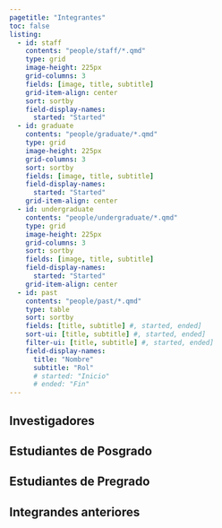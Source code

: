 ```yaml
---
pagetitle: "Integrantes"
toc: false
listing:
  - id: staff
    contents: "people/staff/*.qmd"
    type: grid
    image-height: 225px
    grid-columns: 3
    fields: [image, title, subtitle]
    grid-item-align: center
    sort: sortby
    field-display-names: 
      started: "Started"
  - id: graduate
    contents: "people/graduate/*.qmd"
    type: grid
    image-height: 225px
    grid-columns: 3
    sort: sortby
    fields: [image, title, subtitle]
    field-display-names: 
      started: "Started"
    grid-item-align: center
  - id: undergraduate
    contents: "people/undergraduate/*.qmd"
    type: grid
    image-height: 225px
    grid-columns: 3
    sort: sortby
    fields: [image, title, subtitle]
    field-display-names: 
      started: "Started"
    grid-item-align: center
  - id: past
    contents: "people/past/*.qmd"
    type: table
    sort: sortby
    fields: [title, subtitle] #, started, ended]
    sort-ui: [title, subtitle] #, started, ended]
    filter-ui: [title, subtitle] #, started, ended]
    field-display-names: 
      title: "Nombre"
      subtitle: "Rol"
      # started: "Inicio"
      # ended: "Fin"
---
```


## Investigadores

:::{#staff}
:::

## Estudiantes de Posgrado

:::{#graduate}
:::

## Estudiantes de Pregrado

:::{#undergraduate}
:::

## Integrandes anteriores

:::{#past}
:::